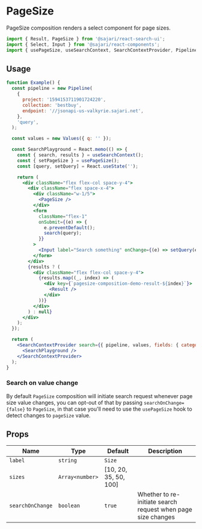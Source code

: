 
<SEO title="PageSize" description="PageSize composition renders a select component for page sizes." />

# PageSize

PageSize composition renders a select component for page sizes.

```js
import { Result, PageSize } from '@sajari/react-search-ui';
import { Select, Input } from '@sajari/react-components';
import { usePageSize, useSearchContext, SearchContextProvider, Pipeline, Values } from '@sajari/react-hooks';
```

## Usage

```jsx
function Example() {
  const pipeline = new Pipeline(
    {
      project: '1594153711901724220',
      collection: 'bestbuy',
      endpoint: '//jsonapi-us-valkyrie.sajari.net',
    },
    'query',
  );

  const values = new Values({ q: '' });

  const SearchPlayground = React.memo(() => {
    const { search, results } = useSearchContext();
    const { setPageSize } = usePageSize();
    const [query, setQuery] = React.useState('');

    return (
      <div className="flex flex-col space-y-4">
        <div className="flex space-x-4">
          <div className="w-1/5">
            <PageSize />
          </div>
          <form
            className="flex-1"
            onSubmit={(e) => {
              e.preventDefault();
              search(query);
            }}
          >
            <Input label="Search something" onChange={(e) => setQuery(e.target.value)} />
          </form>
        </div>
        {results ? (
          <div className="flex flex-col space-y-4">
            {results.map((_, index) => (
              <div key={`pagesize-composition-demo-result-${index}`}>
                <Result />
              </div>
            ))}
          </div>
        ) : null}
      </div>
    );
  });

  return (
    <SearchContextProvider search={{ pipeline, values, fields: { category: 'brand', title: 'name' } }}>
      <SearchPlayground />
    </SearchContextProvider>
  );
}
```

### Search on value change

By default `PageSize` composition will initiate search request whenever page size value changes, you can opt-out of that by passing `searchOnChange={false}` to `PageSize`, in that case you'll need to use the `usePageSize` hook to detect changes to `pageSize` value.

## Props

| Name             | Type            | Default               | Description                                                  |
| ---------------- | --------------- | --------------------- | ------------------------------------------------------------ |
| `label`          | `string`        | `Size`                |                                                              |
| `sizes`          | `Array<number>` | [10, 20, 35, 50, 100] |
| `searchOnChange` | `boolean`       | `true`                | Whether to re-initiate search request when page size changes |
